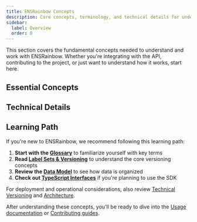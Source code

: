 ```yaml
---
title: ENSRainbow Concepts
description: Core concepts, terminology, and technical details for understanding ENSRainbow.
sidebar:
  label: Overview
  order: 0
---
```



This section covers the fundamental concepts needed to understand and work with ENSRainbow. Whether you're integrating with the API, contributing to the project, or just want to understand how it works, start here.

## Essential Concepts

<LinkCard
  title="Glossary"
  description="Comprehensive terminology and definitions used throughout ENSRainbow"
  href="/ensrainbow/concepts/glossary/"
/>

<LinkCard
  title="Data Model"
  description="Detailed schema and data organization in ENSRainbow's LevelDB database"
  href="/ensrainbow/concepts/data-model/"
/>

<LinkCard
  title="Label Sets & Versioning"
  description="Understanding ENSRainbow's versioning system and why it's essential for deterministic healing"
  href="/ensrainbow/concepts/label-sets-and-versioning/"
/>

<LinkCard
  title="TypeScript Interfaces"
  description="Type definitions for ENSRainbow's server and client"
  href="/ensrainbow/concepts/typescript-interfaces/"
/>

## Technical Details

<LinkCard
  title="Technical Versioning"
  description="Software versions, database schema compatibility, and operational considerations"
  href="/ensrainbow/concepts/versioning/"
/>

<LinkCard
  title="Architecture"
  description="High-level system architecture and component interactions"
  href="/ensrainbow/concepts/architecture/"
/>

<LinkCard
  title="Performance"
  description="Performance characteristics and optimization considerations"
  href="/ensrainbow/concepts/performance/"
/>

## Learning Path

If you're new to ENSRainbow, we recommend following this learning path:

1. **Start with the [Glossary](/ensrainbow/concepts/glossary/)** to familiarize yourself with key terms
2. **Read [Label Sets & Versioning](/ensrainbow/concepts/label-sets-and-versioning/)** to understand the core versioning concepts
3. **Review the [Data Model](/ensrainbow/concepts/data-model/)** to see how data is organized
4. **Check out [TypeScript Interfaces](/ensrainbow/concepts/typescript-interfaces/)** if you're planning to use the SDK

For deployment and operational considerations, also review [Technical Versioning](/ensrainbow/concepts/versioning/) and [Architecture](/ensrainbow/concepts/architecture/).

After understanding these concepts, you'll be ready to dive into the [Usage documentation](/ensrainbow/usage/) or [Contributing guides](/ensrainbow/contributing/). 
